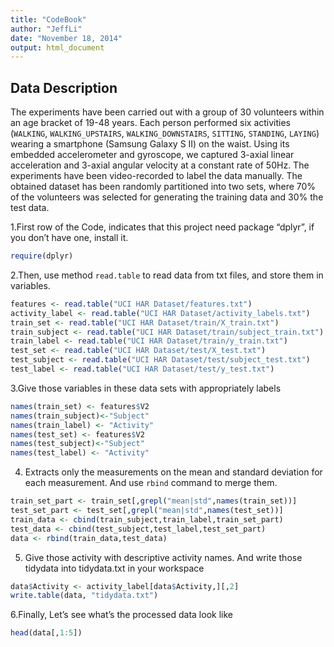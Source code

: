 ```yaml
---
title: "CodeBook"
author: "JeffLi"
date: "November 18, 2014"
output: html_document
---
```


## Data Description
The experiments have been carried out with a group of 30 volunteers within an age bracket of 19-48 years. Each person performed six activities (`WALKING`, `WALKING_UPSTAIRS`, `WALKING_DOWNSTAIRS`, `SITTING`, `STANDING`, `LAYING`) wearing a smartphone (Samsung Galaxy S II) on the waist. Using its embedded accelerometer and gyroscope, we captured 3-axial linear acceleration and 3-axial angular velocity at a constant rate of 50Hz. The experiments have been video-recorded to label the data manually. The obtained dataset has been randomly partitioned into two sets, where 70% of the volunteers was selected for generating the training data and 30% the test data. 

1.First row of the Code, indicates that this project need package "dplyr", if you don't have one, install it.
```r
require(dplyr)
```

2.Then, use method `read.table` to read data from txt files, and store them in variables.
```r
features <- read.table("UCI HAR Dataset/features.txt")
activity_label <- read.table("UCI HAR Dataset/activity_labels.txt")
train_set <- read.table("UCI HAR Dataset/train/X_train.txt")
train_subject <- read.table("UCI HAR Dataset/train/subject_train.txt")
train_label <- read.table("UCI HAR Dataset/train/y_train.txt")
test_set <- read.table("UCI HAR Dataset/test/X_test.txt")
test_subject <- read.table("UCI HAR Dataset/test/subject_test.txt")
test_label <- read.table("UCI HAR Dataset/test/y_test.txt")
```

3.Give those variables in these data sets with appropriately labels
```r
names(train_set) <- features$V2
names(train_subject)<-"Subject"
names(train_label) <- "Activity"
names(test_set) <- features$V2
names(test_subject)<-"Subject"
names(test_label) <- "Activity"
```

4. Extracts only the measurements on the mean and standard deviation for each measurement. And use `rbind` command to merge them.
```r
train_set_part <- train_set[,grepl("mean|std",names(train_set))]
test_set_part <- test_set[,grepl("mean|std",names(test_set))]
train_data <- cbind(train_subject,train_label,train_set_part)
test_data <- cbind(test_subject,test_label,test_set_part)
data <- rbind(train_data,test_data)
```

5. Give those activity with descriptive activity names. And write those tidydata into tidydata.txt in your workspace
```r
data$Activity <- activity_label[data$Activity,][,2]
write.table(data, "tidydata.txt")
```

6.Finally, Let's see what's the processed data look like
```r
head(data[,1:5])
```






